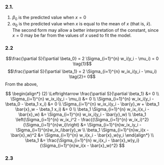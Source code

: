 ### 2.1.

1.  $\beta_0$ is the predicted value when $x = 0$
2.  $\alpha_0$ is the predicted value when $x$ is equal to the mean of $x$ (that is, $\bar{x}$). The second form may allow a better interpretation of the constant, since $x = 0$ may be far from the values of $x$ used to fit the model.

### 2.2

$$\frac{\partial S}{\partial \beta_0} = 2 \Sigma_{i=1}^{n} w_i(y_i - \mu_i) = 0 \tag{1}$$ $$\frac{\partial S}{\partial \beta_1} = 2 \Sigma_{i=1}^{n} w_ix_i(y_i - \mu_i) \tag{2}= 0$$ From the above,

<!-- $$ -->
<!-- \begin{align*} -->
<!--   (1) \Leftrightarrow \frac{\partial S}{\partial \beta_0} &= 0 \\ -->
<!--   \Sigma_{i=1}^{n} w_i(y_i - \mu_i) &= 0 \\ -->
<!--   \Sigma_{i=1}^{n} w_i(y_i - \beta_0 - \beta_1 x_i) &= 0 \\ -->
<!--   \beta_0 \Sigma_{i=1}^{n} w_i &= \Sigma_{i=1}^{n} w_iy_i - \beta_1 \Sigma_{i=1}^{n} w_i x_i \\ -->
<!--   \beta_0 &= \frac{\Sigma_{i=1}^{n} w_iy_i}{\Sigma_{i=1}^{n} w_i} - \beta_1 \frac{\Sigma_{i=1}^{n} w_i x_i}{\Sigma_{i=1}^{n} w_i} \\ -->
<!--   \beta_0 &= \bar{y}_w - \beta_1 \bar{x}_w  -->
<!-- \end{align*} -->
<!-- $$ -->

$$
\begin{align*}
  (2) \Leftrightarrow \frac{\partial S}{\partial \beta_1} &= 0 \\
  \Sigma_{i=1}^{n} w_ix_i(y_i - \mu_i) &= 0 \\
  \Sigma_{i=1}^{n} w_ix_i(y_i - \beta_0 - \beta_1 x_i) &= 0 \\
  \Sigma_{i=1}^{n} w_ix_i(y_i - \bar{y}_w + \beta_1 \bar{x}_w - \beta_1 x_i) &= 0 \\
  \beta_1 \Sigma_{i=1}^{n} w_ix_i(x_i - \bar{x}_w) &= \Sigma_{i=1}^{n} w_ix_i(y_i - \bar{y}_w) \\
  \beta_1 \left(\Sigma_{i=1}^{n} w_ix_i^2 - \frac{(\Sigma_{i=1}^{n} w_ix_i)^2}{\Sigma_{i=1}^{n}w_i}\right) &= \Sigma_{i=1}^{n}w_ix_iy_i - \Sigma_{i=1}^{n}w_ix_i\bar{y}_w \\
  \beta_1 \Sigma_{i=1}^{n}w_i(x - \bar{x}_w)^2 &= \Sigma_{i=1}^{n} w_i(x_i - \bar{x}_w)y_i
\end{align*} \\
  \beta_1 &= \frac{\Sigma_{i=1}^{n} w_i(x_i - \bar{x}_w)y_i}{\Sigma_{i=1}^{n}w_i(x - \bar{x}_w)^2}
$$

### 2.3
